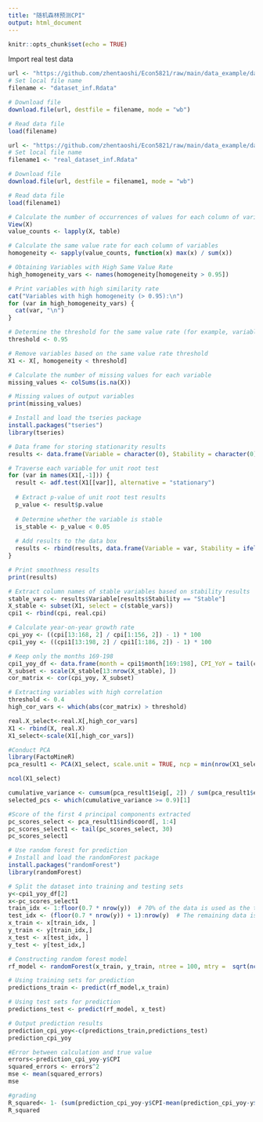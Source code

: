```yaml
---
title: "随机森林预测CPI"
output: html_document
---
```


```r
knitr::opts_chunk$set(echo = TRUE)
```
Import real test data
```r
url <- "https://github.com/zhentaoshi/Econ5821/raw/main/data_example/dataset_inf.Rdata"
# Set local file name
filename <- "dataset_inf.Rdata"

# Download file
download.file(url, destfile = filename, mode = "wb")

# Read data file
load(filename)
```

```r
url <- "https://github.com/zhentaoshi/Econ5821/raw/main/data_example/data_oos.Rdata"
# Set local file name
filename1 <- "real_dataset_inf.Rdata"

# Download file
download.file(url, destfile = filename1, mode = "wb")

# Read data file
load(filename1)
```

```r

# Calculate the number of occurrences of values for each column of variables
View(X)
value_counts <- lapply(X, table)

# Calculate the same value rate for each column of variables
homogeneity <- sapply(value_counts, function(x) max(x) / sum(x))

# Obtaining Variables with High Same Value Rate
high_homogeneity_vars <- names(homogeneity[homogeneity > 0.95])

# Print variables with high similarity rate
cat("Variables with high homogeneity (> 0.95):\n")
for (var in high_homogeneity_vars) {
  cat(var, "\n")
}

# Determine the threshold for the same value rate (for example, variables with an same value rate exceeding 0.95 will be excluded)
threshold <- 0.95

# Remove variables based on the same value rate threshold
X1 <- X[, homogeneity < threshold]

# Calculate the number of missing values for each variable
missing_values <- colSums(is.na(X))

# Missing values of output variables
print(missing_values)
```

```r
# Install and load the tseries package
install.packages("tseries")
library(tseries)

# Data frame for storing stationarity results
results <- data.frame(Variable = character(0), Stability = character(0), stringsAsFactors = FALSE)

# Traverse each variable for unit root test
for (var in names(X1[,-1])) {
  result <- adf.test(X1[[var]], alternative = "stationary")
  
  # Extract p-value of unit root test results
  p_value <- result$p.value
  
  # Determine whether the variable is stable
  is_stable <- p_value < 0.05
  
  # Add results to the data box
  results <- rbind(results, data.frame(Variable = var, Stability = ifelse(is_stable, "Stable", "Not Stable"), stringsAsFactors = FALSE))
}

# Print smoothness results
print(results)

```

```r
# Extract column names of stable variables based on stability results
stable_vars <- results$Variable[results$Stability == "Stable"]
X_stable <- subset(X1, select = c(stable_vars))
cpi1 <- rbind(cpi, real.cpi)

# Calculate year-on-year growth rate
cpi_yoy <- ((cpi[13:168, 2] / cpi[1:156, 2]) - 1) * 100
cpi1_yoy <- ((cpi1[13:198, 2] / cpi1[1:186, 2]) - 1) * 100

# Keep only the months 169-198
cpi1_yoy_df <- data.frame(month = cpi1$month[169:198], CPI_YoY = tail(cpi1_yoy, 30))
X_subset <- scale(X_stable[13:nrow(X_stable), ])
cor_matrix <- cor(cpi_yoy, X_subset)

# Extracting variables with high correlation
threshold <- 0.4
high_cor_vars <- which(abs(cor_matrix) > threshold)

real.X_select<-real.X[,high_cor_vars]
X1 <- rbind(X, real.X)
X1_select<-scale(X1[,high_cor_vars])
```

```r
#Conduct PCA
library(FactoMineR)
pca_result1 <- PCA(X1_select, scale.unit = TRUE, ncp = min(nrow(X1_select), ncol(X1_select)))

ncol(X1_select)

cumulative_variance <- cumsum(pca_result1$eig[, 2]) / sum(pca_result1$eig[, 2])
selected_pcs <- which(cumulative_variance >= 0.9)[1]

#Score of the first 4 principal components extracted
pc_scores_select <- pca_result1$ind$coord[, 1:4]
pc_scores_select1 <- tail(pc_scores_select, 30)
pc_scores_select1
```

```r
# Use random forest for prediction
# Install and load the randomForest package
install.packages("randomForest")
library(randomForest)

# Split the dataset into training and testing sets
y<-cpi1_yoy_df[2]
x<-pc_scores_select1
train_idx <- 1:floor(0.7 * nrow(y))  # 70% of the data is used as the training set
test_idx <- (floor(0.7 * nrow(y)) + 1):nrow(y)  # The remaining data is used as the test set
x_train <- x[train_idx, ]
y_train <- y[train_idx,]
x_test <- x[test_idx, ]
y_test <- y[test_idx,]

# Constructing random forest model
rf_model <- randomForest(x_train, y_train, ntree = 100, mtry =  sqrt(ncol(x_train) - 1))

# Using training sets for prediction
predictions_train <- predict(rf_model,x_train)

# Using test sets for prediction
predictions_test <- predict(rf_model, x_test)

# Output prediction results
prediction_cpi_yoy<-c(predictions_train,predictions_test)
prediction_cpi_yoy
```

```r
#Error between calculation and true value
errors<-prediction_cpi_yoy-y$CPI
squared_errors <- errors^2
mse <- mean(squared_errors)
mse
```

```r
#grading
R_squared<- 1- (sum(prediction_cpi_yoy-y$CPI-mean(prediction_cpi_yoy-y$CPI))^2)/sum(y$CPI-mean(y$CPI))^2
R_squared
```

